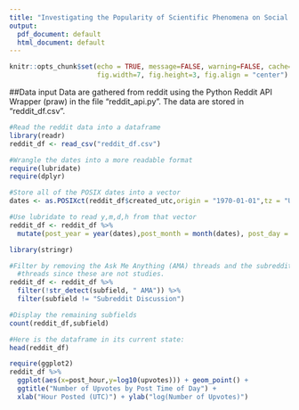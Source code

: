 ```yaml
---
title: "Investigating the Popularity of Scientific Phenomena on Social Media Platforms"
output:
  pdf_document: default
  html_document: default
---
```


```r
knitr::opts_chunk$set(echo = TRUE, message=FALSE, warning=FALSE, cache=TRUE, 
                      fig.width=7, fig.height=3, fig.align = "center")
```

##Data input
Data are gathered from reddit using the Python Reddit API Wrapper (praw) in the file "reddit_api.py". The data are stored in "reddit_df.csv".
```r
#Read the reddit data into a dataframe
library(readr)
reddit_df <- read_csv("reddit_df.csv")
```

```r
#Wrangle the dates into a more readable format
require(lubridate)
require(dplyr)

#Store all of the POSIX dates into a vector
dates <- as.POSIXct(reddit_df$created_utc,origin = "1970-01-01",tz = "UTC")

#Use lubridate to read y,m,d,h from that vector
reddit_df <- reddit_df %>%  
  mutate(post_year = year(dates),post_month = month(dates), post_day = day(dates), post_hour = hour(dates))
```

```r
library(stringr)

#Filter by removing the Ask Me Anything (AMA) threads and the subreddit discussion
  #threads since these are not studies. 
reddit_df <- reddit_df %>%
  filter(!str_detect(subfield, " AMA")) %>%
  filter(subfield != "Subreddit Discussion")

#Display the remaining subfields
count(reddit_df,subfield)
```

```r
#Here is the dataframe in its current state:
head(reddit_df)
```


```r
require(ggplot2)
reddit_df %>%
  ggplot(aes(x=post_hour,y=log10(upvotes))) + geom_point() +
  ggtitle("Number of Upvotes by Post Time of Day") +
  xlab("Hour Posted (UTC)") + ylab("log(Number of Upvotes)") 
```

